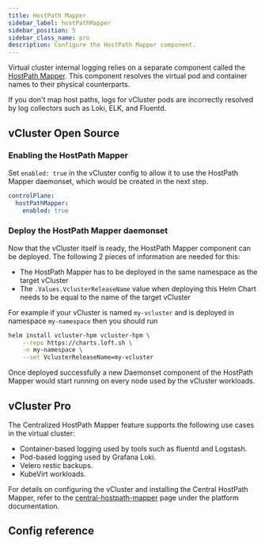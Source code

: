 ```yaml
---
title: HostPath Mapper
sidebar_label: hostPathMapper
sidebar_position: 5
sidebar_class_name: pro
description: Configure the HostPath Mapper component.
---
```



<ProAdmonition/>

Virtual cluster internal logging relies on a separate component called the [HostPath Mapper](https://github.com/loft-sh/vcluster-hostpath-mapper). This component resolves the virtual pod and container names to their physical counterparts.

If you don't map host paths, logs for vCluster pods are incorrectly resolved by log collectors such as Loki, ELK, and Fluentd.

## vCluster Open Source

### Enabling the HostPath Mapper
Set `enabled: true` in the vCluster config to allow it to use the HostPath Mapper daemonset, which would be created in the next step.
```yaml title="vcluster.yaml"
controlPlane:
  hostPathMapper:
    enabled: true
```

### Deploy the HostPath Mapper daemonset
Now that the vCluster itself is ready, the HostPath Mapper component can be deployed. The following 2 pieces of information are needed for this:
* The HostPath Mapper has to be deployed in the same namespace as the target vCluster
* The `.Values.VclusterReleaseName` value when deploying this Helm Chart needs to be equal to the name of the target vCluster

For example if your vCluster is named `my-vcluster` and is deployed in namespace `my-namespace` then you should run
```bash title="Installing the HostPath Mapper daemonset"
helm install vcluster-hpm vcluster-hpm \
    --repo https://charts.loft.sh \
    -n my-namespace \
    --set VclusterReleaseName=my-vcluster
```

Once deployed successfully a new Daemonset component of the HostPath Mapper would start running on every node used by the vCluster workloads.

## vCluster Pro

The Centralized HostPath Mapper feature supports the following use cases in the virtual cluster:

- Container-based logging used by tools such as fluentd and Logstash.
- Pod-based logging used by Grafana Loki.
- Velero restic backups.
- KubeVirt workloads.

For details on configuring the vCluster and installing the Central HostPath Mapper, refer to the [central-hostpath-mapper](../../../../../platform/administer/monitoring/central-hostpath-mapper) page under the platform documentation.

## Config reference

<HostPathMapper/>
